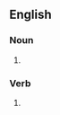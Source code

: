 ==English==
===Noun===
{{en-noun}}
#{{mainly|jocular|or|for children}} {{alternative spelling of|[[laugh]]}}

===Verb===
{{en-verb}}
#{{mainly|jocular|or|for children}} {{alternative spelling of|[[laugh]]}}